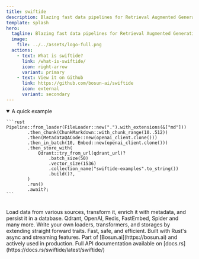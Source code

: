 ```yaml
---
title: swiftide
description: Blazing fast data pipelines for Retrieval Augmented Generation written in Rust
template: splash
hero:
  tagline: Blazing fast data pipelines for Retrieval Augmented Generation written in Rust
  image:
    file: ../../assets/logo-full.png
  actions:
    - text: What is swiftide?
      link: /what-is-swiftide/
      icon: right-arrow
      variant: primary
    - text: View it on Github
      link: https://github.com/bosun-ai/swiftide
      icon: external
      variant: secondary
---
```



<details open>
  <summary>A quick example</summary>

    ```rust
    Pipeline::from_loader(FileLoader::new(".").with_extensions(&["md"]))
            .then_chunk(ChunkMarkdown::with_chunk_range(10..512))
            .then(MetadataQACode::new(openai_client.clone()))
            .then_in_batch(10, Embed::new(openai_client.clone()))
            .then_store_with(
                Qdrant::try_from_url(qdrant_url)?
                    .batch_size(50)
                    .vector_size(1536)
                    .collection_name("swiftide-examples".to_string())
                    .build()?,
            )
            .run()
            .await?;
    ```

</details>
<br />
<CardGrid stagger>
	<Card title="Transform, enrich and persist lots of data" icon="seti:bicep">
  Load data from various sources, transform it, enrich it with metadata, and persist it in a database.
</Card>

<Card title="Many existing integrations" icon="puzzle">
  Qdrant, OpenAI, Redis, FastEmbed, Spider and many more.
</Card>
	<Card title="Easy to extend" icon="seti:crystal_embedded">
  Write your own loaders, transformers, and storages by extending straight forward traits.
</Card>
	<Card title="Written in Rust" icon="seti:rust">
  Fast, safe, and efficient. Built with Rust's async and streaming features.
</Card>
	<Card title="Part of Bosun.ai" icon="rocket">
  Part of [Bosun.ai](https://bosun.ai) and actively used in production.
</Card>
<Card title="Reference" icon="open-book">
  Full API documentation available on [docs.rs](https://docs.rs/swiftide/latest/swiftide/)
</Card>
</CardGrid>
